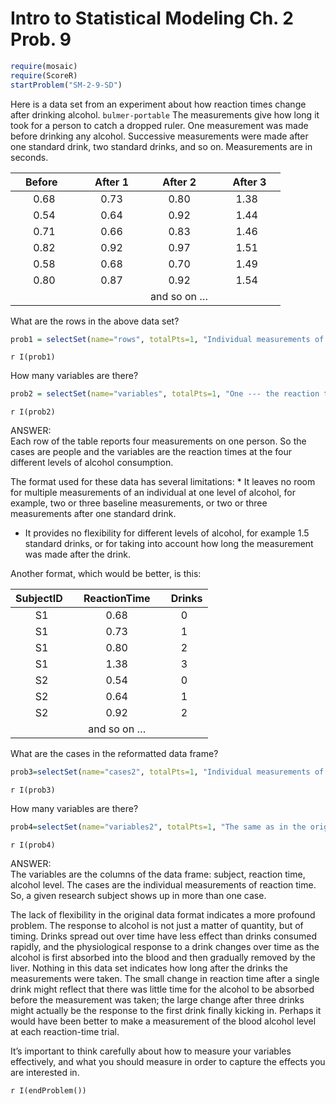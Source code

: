 Intro to Statistical Modeling Ch. 2 Prob. 9
========================================================
```r
require(mosaic)
require(ScoreR)
startProblem("SM-2-9-SD")
```
Here is a data set from an experiment about how reaction times change after drinking alcohol. <code>bulmer-portable</code>  The measurements give how long it took 
for a person to catch a dropped ruler.  One measurement was made before drinking any alcohol.  Successive measurements were made after one standard drink, two standard drinks, and so on.  Measurements are in seconds.


Before &nbsp; | &nbsp; After 1 &nbsp; | &nbsp; After 2 &nbsp; | &nbsp; After 3
:-----:|:-----:|:-----:|:-----:
0.68 | 0.73 | 0.80 | 1.38
0.54 | 0.64 | 0.92 | 1.44
0.71 | 0.66 | 0.83 | 1.46
0.82 | 0.92 | 0.97 | 1.51
0.58 | 0.68 | 0.70 | 1.49
0.80 | 0.87 | 0.92 | 1.54
| | |and so on ...| |




What are the rows in the above data set?     
```r
prob1 = selectSet(name="rows", totalPts=1, "Individual measurements of reaction time."=FALSE, "An individual person."=TRUE, "The number of drinks."=FALSE)
```
 `r I(prob1)`
 
How many variables are there?      
```r
prob2 = selectSet(name="variables", totalPts=1, "One --- the reaction times."=FALSE, "Two --- the reaction times with and without alcohol."=FALSE, "Four --- the reaction times at four different levels of alcohol."=TRUE)
```
 `r I(prob2)`
 
<aside> ANSWER:    
Each row of the table reports four measurements on one person. So the cases are people and the variables are the reaction times at the four different levels of alcohol consumption.
</aside>

The format used for these data has several limitations:
* It leaves no room for multiple measurements of an individual at one level of alcohol, for example, two or three baseline measurements, or two or three measurements after one standard drink.  

* It provides no flexibility for different levels of alcohol, for example 1.5 standard drinks, or for taking into account how long the measurement was made after the drink.     

Another format, which would be better, is this:

SubjectID &nbsp; | &nbsp; ReactionTime &nbsp; | &nbsp; Drinks
:-----:|:-----:|:-----:
S1 | 0.68 | 0 
S1 | 0.73 | 1 
S1 | 0.80 | 2 
S1 | 1.38 | 3 
S2 | 0.54 | 0 
S2 | 0.64 | 1 
S2 | 0.92 | 2 
| |and so on ...| |

What are the cases in the reformatted data frame?
```r
prob3=selectSet(name="cases2", totalPts=1, "Individual measurements of reaction time."=TRUE, "An individual person."=FALSE, "The number of drinks."=FALSE)
```
 `r I(prob3)`
 
How many variables are there?
```r
prob4=selectSet(name="variables2", totalPts=1, "The same as in the original version.  It's the same data!"=FALSE, "Three --- the subject, the reaction time, the alcohol level."=TRUE, "Four --- the reaction times at four different levels of alcohol."=FALSE)
```
 `r I(prob4)`

<aside> ANSWER:    
The variables are the columns of the data frame: subject, reaction time, alcohol level.  The cases are the individual measurements of reaction time.  So, a given research subject shows up in more than one case. </aside>

The lack of flexibility in the original data format indicates a more profound problem.  The response to alcohol is not just a matter of quantity, but of timing.  Drinks spread out over time have less effect than drinks consumed rapidly, and the physiological response to a drink changes over time as the alcohol is first absorbed into the blood and then gradually removed by the liver.  Nothing in this data set indicates how long after the drinks the measurements were taken. The small change in reaction time after a single drink might reflect that there was little time for the alcohol to be absorbed before the measurement was taken; the large change after three drinks might actually be the response to the first drink finally kicking in. Perhaps it would have been better to make a measurement of the blood alcohol level at each reaction-time trial.

It's important to think carefully about how to measure your variables effectively, and what you should measure in order to capture the effects you are interested in.

`r I(endProblem())`